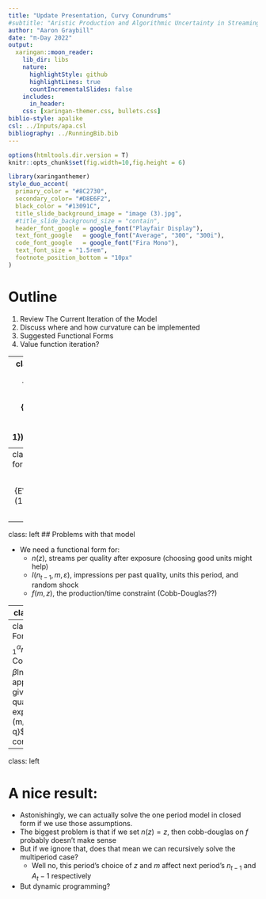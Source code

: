 ```yaml
---
title: "Update Presentation, Curvy Conundrums"
#subtitle: "Aristic Production and Algorithmic Uncertainty in Streaming Markets"
author: "Aaron Graybill"
date: "π-Day 2022"
output:
  xaringan::moon_reader:
    lib_dir: libs
    nature:
      highlightStyle: github
      highlightLines: true
      countIncrementalSlides: false
    includes:
      in_header:
    css: [xaringan-themer.css, bullets.css]
biblio-style: apalike
csl: ../Inputs/apa.csl
bibliography: ../RunningBib.bib
---
```

```r
options(htmltools.dir.version = T)
knitr::opts_chunk$set(fig.width=10,fig.height = 6)
```

```r
library(xaringanthemer)
style_duo_accent(
  primary_color = "#8C2730",
  secondary_color= "#D8E6F2",
  black_color = "#13091C",
  title_slide_background_image = "image (3).jpg",
  #title_slide_background_size = "contain",
  header_font_google = google_font("Playfair Display"),
  text_font_google   = google_font("Average", "300", "300i"),
  code_font_google   = google_font("Fira Mono"),
  text_font_size = "1.5rem",
  footnote_position_bottom = "10px"
)
```


# Outline

1.    Review The Current Iteration of the Model
2.    Discuss where and how curvature can be implemented
3.    Suggested Functional Forms
4.    Value function iteration?


---
class: left
# Review The Current Iteration of the Model
The model as it stands forces linearity of aglorithmic shocks
$$V(m,z)=\max_{m,z}\left\{E\left[rA_tn(z)-C(m,z;\kappa)\right]  \ \textrm{s.t.} \ \\ A_t=(1-\delta)A_{t-1}+mI(n_{t-1})+\sum_{i=1}^m\varepsilon_{it}\right\}$$
---
class: left
# Proposed More Flexible Model for this application:

$$V(m,z)=\max_{m,z}\left\{E\left[rA_tn(z)\right]  \ \textrm{s.t.} \ \\ A_t=(1-\delta)A_{t-1}+I(n_{t-1},m,\varepsilon), \\ f(m,z)=\kappa\right\}$$

---
class: left
## Problems with that model

- We need a functional form for:
  - $n(z)$, streams per quality after exposure (choosing good units might help)
  - $I(n_{t-1},m,\varepsilon)$, impressions per past quality, units this period, and random shock
  - $f(m,z)$, the production/time constraint (Cobb-Douglas??)
  
---
class: left
## Upsides of that system

- We can collapse the expectation component to:
 - $E[I(n_{t-1},m,\varepsilon)|n_{t-1},m]$
 - Allows curvature on $\varepsilon$ but minimal influence elsewhere
- Good choices of functional forms should allow for Dynamic Programming

---
class: left
## Proposed Functional Forms
- $I(n_{t-1},m,\varepsilon)=\ln\left(n_{t-1}^{\alpha} m^{\beta}\varepsilon^{\gamma}\right)$ with $\ln(\varepsilon)\sim N(0,\sigma^2)$
  - Nice Consequence that $E(I)=\alpha\ln(n_{t-1})+\beta\ln(m)+0$
  - We could do a taylor approach 
- $n(z)=z$ or $n(z)=cz$ just give units of quality such that one quality means one more stream per exposure
- $f(m,z)=(m/\overline{m})^q(z/\overline{z})^{1-q}$ where those are some normalizing constants. Basically Cobb-Douglas.

---
class: left

# A nice result:

- Astonishingly, we can actually solve the one period model in closed form if we use those assumptions.
- The biggest problem is that if we set $n(z)=z$, then cobb-douglas on $f$ probably doesn't make sense
- But if we ignore that, does that mean we can recursively solve the multiperiod case?
  - Well no, this period's choice of $z$ and $m$ affect next period's $n_{t-1}$ and $A_t-1$ respectively
- But dynamic programming?



  